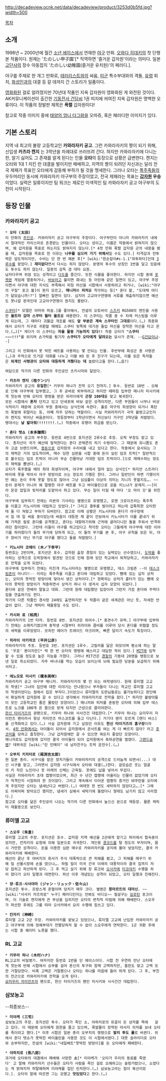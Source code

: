 http://decadeview.ocnk.net/data/decadeview/product/3253d0b5fd.jpg?width=500

[[목차]]
== 소개 ==
1998년 ~ 2000년에 월간 [[소년 에이스]]에서 연재한 [[야구]] 만화. [[오와다 히데키]]의 첫 단행본 작품이다. 원제는 'たのしい甲子園'[* 직역하면 '즐거운 갑자원'이라는 의미다. 일본 [[고단샤]]의 장수 아동잡지 'たのしい幼稚園(즐거운 유치원)'의 페러디.].

야구를 주제로 한 개그 만화로, [[테러리스트]]와의 싸움, [[미군]] 특수부대와의 격돌, [[유령]] 퇴치, [[화성인]]과의 대결 등 갈 데까지 간 스토리가 일품이다.

[[영화]]화된 걸로 알려졌지만 70년대 작품인 지옥 갑자원이 영화화된 게 와전된 것이다. AK커뮤니케이션이 출간한 [[기동전사 건담씨]] 1권 띠지에 씌여진 지옥 갑자원은 명백한 오류이다. 이 작품의 정발판 제목은 '''폭렬''' 갑자원이다!

참고로 작중 이미지 중에 [[태양의 엄니 다그람]]을 오마쥬, 혹은 패러디한 이미지가 있다.
== 기본 스토리 ==
지역 내 최고의 불량 고등학교인 '''카와라자키 공고'''. 그런 카와라자키의 짱이 되기 위해, 신입생 '''카츠라 켄지''' 는 3학년을 차례대로 쓰러뜨려 간다. 하지만 카와라자키에 다니는 한, 알기 싫어도 그 존재를 알게 된다는 인물 '''오타'''의 등장으로 상황은 급변한다. 켄지는 오타와 1대 1 치킨 런 대결을 벌이지만 패배하고, 지역의 짱이 되려던 자신과는 달리 전국 제패가 목표인 오타에게 감동해 부하가 될 것을 맹세한다. 그러나 오타는 [[폭주족]]들의 우두머리인 동시에 카와라자키 야구부의 주장이었고, 전국 제패라는 목표는 '''[[갑자원]] 우승'''이었다. 실력은 일류이지만 팀 워크는 제로인 이색적인 팀 카와라자키 공고 야구부의 도전이 시작된다. 

== 등장 인물 ==
=== 카와라자키 공고 ===
 * '''오타 (太田)'''
 이 만화의 [[주인공]]. 카와라자키 공고 야구부의 주장이다. 야구부만이 아니라 카와라자키 내에서 절대적인 카리스마로 존경받는 인물이다. 오타는 성이고, 이름은 작중에서 밝혀지지 않으며, 왜 갑자원을 목표로 하는지도 밝혀지지 않는다.[* 4컷 만화 폭렬 갑자원 군의 내용을 봤을 때, 갑자원을 목표로 한 이유는 '''나무를 심으러 가기 위해서'''일 수도 있다.] 타격감과 전투력은 압도적이지만, 수비는 단 한 번 해본 후[* [wiki:"왼손잡이#s-1.1"좌투좌타]인데 [[3루수]]를 맡았다.] '''재미없다'''면서 다시는 하지 않았다. 분명히 투수의 상징인 1번을 달고 있음에도 투수도 하지 않는다. 일종의 감독 겸 대타 요원.
 남자다우며 위엄 있는 성격이고 [[다도]]를 즐긴다. 또한 식물을 좋아한다. 하지만 시합 중에 [[포켓몬]] 게임에 열중하거나, [[바보]]라고 불리면 화내는 등 어린애 같은 일면이 있고, 야구부 주장이면서 야구에 대한 지식도 부족해서 피칭 머신을 시합에서 사용하려고 하거나, [wiki:"야구의 구질" 포크 볼]이 뭔지 모르고, '''매니저'''와 '''피처'''를 착각하는 등[* 혼다 왈, "도대체 어디가 닮았습니까!?"] 얼빠진 일면이 있다. 심지어 고교야구연맹에 서류를 제출하지않으면 예선도 못나갈 판국인데 고교야구연맹이 뭔지도 몰랐다.

 [[스쿠터]][* 모델은 야마하 파솔.]를 좋아해서, 전설의 오토바이 [[스즈키]] RG500의 엔진을 사용한 '''울트라 감마 스쿠터 월터 울프'''를 애용한다. 이 스쿠터는 작품 중 수 차례 커스텀을 이루게 되는데, 그 때마다 괴물급 개조를 해도 '''앞 부분은 계속 스쿠터인 그대로'''이다.(…) 최종화에서 오타가 지구로 귀환할 때에도 스쿠터 뒷쪽에 대기권 돌입 머신을 장착한 머신을 타고 온다.(…)[* 게다가 이 스쿠터는 '''자율 활동 기능까지 있다!!''' 작중 오타가 '''"스쿠터~~~!!!"'''를 외치며 손가락을 튕기자 '''스쿠터가  오타에게 달려오는''' 묘사가 존재. --[[G건담]]이냐--]

 그리고 이 만화에서 못 박힌 배트를 사용하는 몇 안되는 인물. 후반부에 화성군 총 사령관(…)과 주먹으로 뜨거운 대화를 나누고 더블 KO 된 후 친구가 되는데, 이를 읽은 독자들은 '''외계인 사령관이 오타와 대등하게 겨뤘다는 데''' 놀랐다고들 한다.(…음?)

 여담으로 작가의 다른 만화의 주인공인 츠키시마와 닮았다.

 * '''카츠라 켄지 (桂ケンジ)'''
 카와라자키 공고의 '''유일한'''[* 키무라 하나가 전학 오기 전까지.] 투수. 등번호 10번 . 오해로 인해 야구부에 입부했고, 그 후 곧바로 퇴부하려고 하지만 때마침 입부한 매니저 미사키에게 첫눈에 반해 오타의 명령을 받은 히라이에게 '''곤장 100대'''를 맞고 복귀한다. 
 모든 시합에서 '''혼자''' 던지고 있고 단세포에 바보 같은 성격이지만, 다른 부원들이 너무나 비상식적이기 때문에 오히려 부원 중에서는 상식인에 속한다. 홀로 마구의 희생양이 되거나 폭탄의 폭발에 휘말리는 등, 어째 자주 당하는 역할이다. 사실 카와라자키가 극악 불량고교인지라 켄지도 뛰어난 싸움꾼이다. 첫등장부터 1학년이면서 자신보다 거구인 3학년을 쳐발랐다.
 명대사는 '''날 밟아줘!!!!!!!!'''.(…) 작중에서 유행어 취급을 받는다.

 * '''혼다 텟쇼 (本多謙照)'''
 카와라자키 공고의 부주장. 등번호 4번으로 포지션은 2루수로 추정. 오락 부장도 맡고 있다. 총자산이 국가 예산에 필적한다는 혼다 콘체른의 차기 수령이다. 그 때문에 유니폼도 혼자 고급 브랜드이며, [[용돈]]으로 갑자원의 수리비를 내고 있다고 한다. 작중에서 묘사되는 그의 재력은 거의 압도적이며, 매수 당한 심판을 시합 중에 돈이 실린 덤프 트럭[* 일반적으로 볼수있는 덤프 트럭이 아니라 무순 건물마냥 거대한 덤프 트럭이다.]으로 재매수하는 정도의 재력을 뽐낸다.(…)
 오타가 폭주했을 때의 최대 희생자이며, 야구부 내에서 얼마 없는 상식인[* 하지만 스트라디바리에 못을 박아서 야구 방망이로 쓰는 정도의 기행은 한다. 그러나 일반인이 하면 기행이지만 얘는 돈이 주체 못할 정도로 많아서 그냥 심심풀이 이상의 의미는 지니지 못할지도…. ~~돈이 문제가 아니라 왜 멀쩡한 야구 배트를 두고 바이올린으로 공을 치느냐가 문제지.~~]이라 온갖 잡일과 뒷처리를 도맡아서 하고 있다. 무슨 일이 터질 때 마다 '오 마이 갓'을 외친다.
 야구부에 입부하기 전에는 리본의 기사라는 별명으로 유명했고, 로젠 크로이츠라는 폭주족을 이끌고 키노시타와 대립하고 있었다.[* 그리고 결투를 벌이려고 하는데 갑툭튀한 오타한테 둘 다 쳐맞고 부하가 되버린다. 참고로 이때 상황은 키노시타와 혼다가 야구장에서 일 대 일 싸움 중이었는데 싸움이 대등한 체 끝이 안보여서 키노시타가 이를 끝내기 위해 가져온 칼로 혼다를 공격했고, 혼다는 대항하기위해 근처에 굴러다니던 돌을 주워서 반격하려던 참이었다. 그런데 이들이 야구를 하고있다고 착각한 오타는 그들에게 야구부에 대한 이야기를 하러왔다가 둘의 무기에 당하게 되고, 이 둘의 무기를 본 후, 야구 규칙을 읽은 뒤, 야구 장비가 아닌 무기로 야구를 했다고 둘을 쳐발랐다.]

 * '''키노시타 코헤이 (木ノ下幸平)'''
 등번호는 2번이며, 포지션은 포수. 갑자원 출장 경험이 있는 실력있는 선수였으나, [[도박]]을 좋아하는 성격으로 도박장에서 발견된 것으로 인해 원래 있던 학교에서 퇴학당하고, 카와라자키로 전학을 오게 되었다.
 야구부에 입부하기 전에는 미친개 키노시타라는 별명으로 유명했고, 데스 크림존 --이 [[데스크림존]]이 아니다!-- 이라는 폭주족을 이끌고 혼다와 대립하고 있었다. 뺨에 있는 십자 상처는, 오타의 못박힌 방망이에 맞아서 생긴 상처이다.[* 정확히는 상처가 흉터가 있는 뺨에 오타의 못박힌 방망이가 적중하면서 상처가 하나 더 생겨서 십자 모양이 되었다.]
 혼다와 같은 연배라 말놓고 대화. 그런데 원래 대립했던 입장이라 그런지 가끔 혼다와 주먹다짐을 연출하기도 한다.
 작가의 다른 작품인 경사청 24에도 출연하지만 두 작품이 같은 세계관은 아닌 듯, 자세한 언급이 없다. 그냥 캐릭터 재활용일 수도 있다.

 * '''카시와 료 (柏亮)'''
 카와라자키의 1번 타자. 등번호 8번. 포지션은 외야수.[* 중견수가 유력.] 야구부에 입부하기 전에는 소매치기였으며 중학생 시절부터 히라이와 콤비를 이루어 당시 혼다를 위협할 정도의 세력을 이루었었다. 모히칸 헤어가 트레이드 마크이며, 빠른 달리기 속도가 특징이다.

 * '''히라이 아키히코 (平井公彦)'''
 카와라자키의 주포. 등번호 3번. 포지션은 1루수. 고릴라를 닮은 외모이며 평소에 하는 말도 '우호' 뿐이지만[* 딱 한 번 오타의 명령에 예스라고 대답한 적이 있다.] [[MIT]]에 입학할 수 있을 정도로 높은 지능을 가졌다. 그러나 MIT건은 [[경찰]]의 기동대 20명을 병원으로 보낸 일로 취소되었다. 자주 바나나를 먹는 모습이 보이는데 뇌에 필요한 당분을 보급하기 위해서라고.

 * '''에노모토 미사키 (榎本美咲)'''
 카와라자키 공고 야구부 매니저. 카와라자키의 몇 안 되는 여학생이다. 원래 류미엘 고교의 학생[* 그녀의 집안에 대한 이야기는 안나왔으나 부자들이 다니는 학교인 류미엘 고교의 학생이었다는 점에서 집은 부자다.]이었으나 류미엘의 도련님들로는 불가능하다고 판단해서 확실하게 갑자원에 갈 수 있다고 생각해서 카와라자키로 전학을 왔다.[* 하지만 불량아들이 모인 고등학교인 줄은 몰랐던 모양이다.] 매니저와 피처를 혼동한 오타에 의해 입부 테스트로 노크를 100개 온 몸으로 받게 되지만 근성으로 클리어한다.
 [[한신 타이거즈]]의 광팬으로, 키무라 하나와 사사건건 대립한다.[* 키무라 하나는 요미우리 자이언츠 팬이라서 항상 자이언츠 마스코트를 들고 다닌다.] 거기다 왠지 모르게 [랜디 바스]를 신격화하고 있다.(…) 사실 갑자원에 가고 싶었던 이유도 '''한신 타이거즈의 홈구장'''이라서. [[4컷 만화]]에서는 아이돌이 되어서 갑자원에서 콘서트를 여는 게 더 빠르지 않아? 라고 [[츳코미]]를 당하고 흠칫한다. 그냥 갑자원에만 갈 수 있으면 뭐든지 좋았던 모양이다.
 매니저로도 갑자원에 갔지만 결국 아이돌이 되어 갑자원에서 축하공연을 벌였다. [[그랜드슬램]]? 데뷔곡은 [wiki:"린 민메이" 내 남자친구는 트럭 운전수].(…)

 * '''오부치 키치타로 (尾渕吉太郎)'''
 현 일본 총리. 시구식을 맡은 정치가들이 카와라자키의 공격으로 드러눕게 되면서(...) 대신 시구를 맡고, 그러면서 갑자원 시구식에서 오타와 대결(…)한다. 겉모습은 웃는 얼굴의 키 작은 노인이나 옷 아래의 신체는 근육질. 옷에도 납을 넣어서 무겁다.
 사실은 카와라자키 초대 캡짱이었으며, 최근 수 년간 캡짱에 어울리는 인물이 없었기에 오타가 적격인지 시험하려 한 것이었다. 그리고 계속해서 이어온 캡짱의 증거인 뱌쿠란을 오타에게 주었지만 오타는 냄새난다고 버렸다.(…) 여태껏 한 번도 세탁하지 않았다고….[* 그래도 어찌어찌 받아오긴 했지만, 냄새가 심해서 세탁기에 돌렸더니 형태도 남기지 않고 사라졌다.]
 참고로 오타를 닮은 주인공이 나오는 작가의 다른 만화에서 높으신 분으로 재등장. 물론 캐릭터 재활용으로 보인다.
=== 류미엘 고교 ===
 * '''스오우 (朱皇)'''
 류미엘 고교의 주장. 포지션은 포수. 갑자원 지역 예선을 2군에게 맡기고 파리에서 합숙중이었지만, 칸자키의 요청에 의해 일본으로 귀국한다. 개인용 [[콩코드]]를 탈 정도의 부자이며, 몹시 거만한 성격이다. 돈을 이용한 심판 매수로 카와라자키를 궁지에 몰아 넣었지만, 결국 카와라자키에 패배한다.
 예선이 끝난 후 아버지의 회사가 주식 대폭락으로 큰 피해를 봤고, 그 피해를 메꾸기 위해 밀 선물시장에 손을 댔으나…. 하필 밀이 미국 건국 이래의 대풍작이라 결국 집까지 저당 잡히고 파산하게 된다. 그 후 먹고 살기 위해 장 류크와 [[오사카]]에 [[타코야키]] 수행을 하러 왔다가 오타 일행과 대면한다. 파산 이후 개념있는 성격이 되었고, 오타 일행과 친해진다.

 * '''쟝·류크·사사야마 (ジャン・リュック・佐々山)'''
 포지션은 투수. 프랑스계 혼혈이며 덩치가 매우 크다. 별명은 '''몽마르뜨의 대마신'''. ~~[wiki:"사사키 카즈히로" 누구] 패러디인지는 안봐도 비디오~~ 필살구는 [[길로틴]] 포크이며, 이 기술로 켄지에게 큰 부상을 입히지만 오타의 변칙적 타법에 의해 패배한다. 스오우가 파산한 후에도 그를 따라 오사카에서 요리 수행에 힘쓰고 있다.

 * '''칸자키 (神崎)'''
 류미엘 고교 2군 주장. 카와라자키를 얕보고 있었으나, 류미엘 고교에 난입한 카와라자키 공고 야구부에 의해 정예부대가 전멸당하자 할 수 없이 스오우에게 연락한다. 1군 귀환 후에는 시합 중 웨이터 노릇을 했다.

=== RL 고교 ===
 * '''키무라 하나 (木村ハナ)'''
 RL고교의 비밀병기. 여자지만 등번호 1번을 단 에이스이다. 시합 전 우연히 만난 오타에게 첫눈에 반해 시합에서 승부를 걸어 혼신의 투구와 함께 고백하지만, 홈런도 맞고 고백 또한 거절당한다. 비록 고백은 거절했으나 오타는 하나를 마음에 들어 하게 된다. 그 후, 부친의 전근으로 카와라자키에 전학을 오게 된다.
 [[요미우리 자이언츠]]의 팬으로, 한신 타이거즈의 팬인 미사키와 사사건건 대립한다.

=== 삼보농고 ===
--최종보스--
 * '''미야케 (三宅)'''
 삼보농고의 주장. 포지션은 투수. 오타가 죽인 소, 야하치로의 유골이 든 상자를 목에   걸고 있다. 이 때문에 오타에게 원한을 품고 있으며, 폭발물이 장착된 마사지 의자를 보내 오타를 죽이려고 했다.[* 이후 시합은 일본 총리 오부치의 명령으로 '''발리 투도 룰'''로 바뀐다. 위에서 혼다 텟쇼가 못박힌 바이올린을 사용한 것도 이 시합에서였다.] 대못 슬라이더로 오타와 승부하지만, 전설의 [wiki:"네일배트"못박힌 방망이]를 든 오타에게 패배한다.

 * '''야하치로 (弥八郎)'''
 과거에 오타와의 대결에서 패배해 사망한 '''소'''[* 미야케가 '오타가 우리의 동료를 죽였다' 고 말해 카와라자키 선수들은 오타가 사람을 죽인 걸로 오해하고는 술렁거렸으나, 소였다는 게 밝혀지자 허탈해하며 미야케를 집단 린치한다.(…) 삼보농고라는 점이 복선이었다.]. 오타의 말에 따르면 그는 강했고 '''맛있었다'''고 한다.(…)
